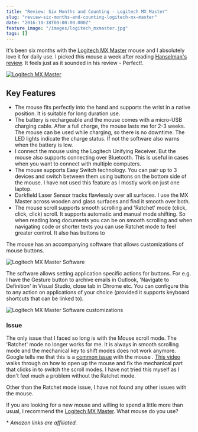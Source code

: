 ```yaml
---
title: "Review: Six Months and Counting - Logitech MX Master"
slug: "review-six-months-and-counting-logitech-mx-master"
date: "2016-10-18T00:00:00.000Z"
feature_image: "/images/logitech_mxmaster.jpg"
tags: []
---
```


It's been six months with the [Logitech MX Master](http://amzn.to/2ddLmUf) mouse and I absolutely love it for daily use. I picked this mouse a week after reading [Hanselman's review](http://www.hanselman.com/blog/FindingThePerfectMouse.aspx). It feels just as it sounded in his review - Perfect!.

[![Logitech MX Master](/images/logitech_mxmaster.jpg)](http://www.logitech.com/en-us/product/mx-master)

Key Features
------------

*   The mouse fits perfectly into the hand and supports the wrist in a native position. It is suitable for long duration use.
*   The battery is rechargeable and the mouse comes with a micro-USB charging cable. After a full charge, the mouse lasts me for 2-3 weeks. The mouse can be used while charging, so there is no downtime. The LED lights indicate the charge status. If not the software also warns when the battery is low.
*   I connect the mouse using the Logitech Unifying Receiver. But the mouse also supports connecting over Bluetooth. This is useful in cases when you want to connect with multiple computers.
*   The mouse supports Easy Switch technology. You can pair up to 3 devices and switch between them using buttons on the bottom side of the mouse. I have not used this feature as I mostly work on just one laptop.
*   Darkfield Laser Sensor tracks flawlessly over all surfaces. I use the MX Master across wooden and glass surfaces and find it smooth over both.
*   The mouse scroll supports smooth scrolling and 'Ratchet' mode (click, click, click) scroll. It supports automatic and manual mode shifting. So when reading long documents you can be on smooth scrolling and when navigating code or shorter texts you can use Ratchet mode to feel greater control. It also has buttons to

The mouse has an accompanying software that allows customizations of mouse buttons.

![Logitech MX Master Software](/images/logitech_mxmaster_software.png)

The software allows setting application specific actions for buttons. For e.g. I have the Gesture button to archive emails in Outlook, 'Navigate to Definition' in Visual Studio, close tab in Chrome etc. You can configure this to any action on applications of your choice (provided it supports keyboard shortcuts that can be linked to).

![Logitech MX Master Software customizations](/images/logitech_mxmaster_customize.png)

### Issue

The only issue that I faced so long is with the Mouse scroll mode. The 'Ratchet' mode no longer works for me. It is always in smooth scrolling mode and the mechanical key to shift modes does not work anymore. Google tells me that this is a [common issue](https://community.logitech.com/s/question/0D531000051026rCAA) with the mouse . [This video](https://www.youtube.com/watch?v=KR9fLd_ViYw) walks through on how to open up the mouse and fix the mechanical part that clicks in to switch the scroll modes. I have not tried this myself as I don't feel much a problem without the Ratchet mode.

Other than the Ratchet mode issue, I have not found any other issues with the mouse.

If you are looking for a new mouse and willing to spend a little more than usual, I recommend the [Logitech MX Master](http://amzn.to/2ddLmUf). What mouse do you use?

\* _Amazon links are affiliated._